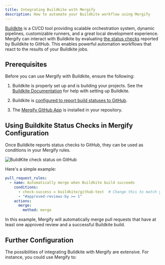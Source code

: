 ```yaml
---
title: Integrating Buildkite with Mergify
description: How to automate your Buildkite workflow using Mergify
---
```



<IntegrationLogo src={buildkiteLogo} alt="BuildKite logo"/>

[Buildkite](https://buildkite.com/) is a CI/CD tool providing scalable
orchestration system, dynamic pipelines, customizable runners, and a great
local development experience. Mergify can interact with Buildkite by evaluating
[the status
checks](https://docs.github.com/en/pull-requests/collaborating-with-pull-requests/collaborating-on-repositories-with-code-quality-features/about-status-checks)
reported by Buildkite to GitHub. This enables powerful automation workflows
that react to the results of your Buildkite jobs.

## Prerequisites

Before you can use Mergify with Buildkite, ensure the following:

1. Buildkite is properly set up and is building your projects. See the
   [Buildkite
   Documentation](https://buildkite.com/docs/tutorials/getting-started) for
   help with setting up Buildkite.

2. Buildkite is [configured to report build statuses to
   GitHub](https://buildkite.com/docs/integrations/github#connecting-buildkite-and-github).

3. The [Mergify GitHub App](/integrations/github) is installed in your repository.

## Using Buildkite Status Checks in Mergify Configuration

Once Buildkite reports status checks to GitHub, they can be used as conditions
in your Mergify rules.

<Image src={statusScreenshot} alt="BuildKite check status on GitHub"/>

Here's a simple example:

```yaml
pull_request_rules:
  - name: Automatically merge when Buildkite build succeeds
    conditions:
      - check-success = buildkite/github-test  # Change this to match your Buildkite check name
      - "#approved-reviews-by >= 1"
    actions:
      merge:
        method: merge
```

In this example, Mergify will automatically merge pull requests that have at
least one approved review and a successful Buildkite build.

## Further Configuration

The possibilities of integrating Buildkite with Mergify are extensive.
For instance, you could use Mergify to:


<CIFurther />
